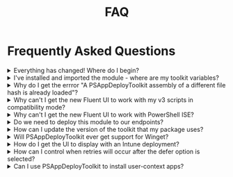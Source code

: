 ﻿---
sidebar_position: 7
title: 'FAQ'
description: 'Frequently Asked Questions'
slug: /getting-started/faq
hide_title: true
tags:
  - Getting Started
  - FAQ
---

# Frequently Asked Questions

<details>
<summary>Everything has changed! Where do I begin?</summary>

Some useful links to get you going:

- [Changes in v4](../getting-started/changes-in-v4)
- [v4 Function Mapping](../reference/v4-function-mapping)
- [Migrating from v3](../getting-started/migrating-from-v3)
</details>

<details>
<summary>I've installed and imported the module - where are my toolkit variables?</summary>

Environment variables will not be available until you have either opened an ADTSession or called the [Export-ADTEnvironmentTableToSessionState](../reference/functions/Export-ADTEnvironmentTableToSessionState) command.

This will be handled for you automatically within the deployment script.

Variables specific to a particular deployment, such as `$appName` and `$appVersion`, can now be found inside the [$adtSession](../adtsession-object) object.

For more information, see the [Variables](../docs/reference/variables) page.
</details>

<details>
<summary>Why do I get the errror "A PSAppDeployToolkit assembly of a different file hash is already loaded"?</summary>

Once dlls are loaded into PowerShell, it is not possible to unload them. If the module detects that a mismatching version has already been imported in the current PowerShell session, this error will be thrown.

Restart PowerShell, or use a separate shell for testing your deployment. You can also avoid this by ensuring that your installed version of the module and your application package are all on the same latest version.
</details>

<details>
<summary>Why can't I get the new Fluent UI to work with my v3 scripts in compatibility mode?</summary>

The new Fluent UI has some additional parameters, such as SubTitle, that are not part of the Classic UI.

To ensure 100% backwards compatibility, when running a v3 script in compatibility mode, you are restricted to only being able to use the classic UI.
</details>

<details>
<summary>Why can't I get the new Fluent UI to work with PowerShell ISE?</summary>

Unfortunately there are some issues with the PowerShell host of the ISE that make it incompatible with the new Fluent UI.

You can continue to develop within the ISE, but you should use a separate PowerShell instance to launch and test your deployment. Alternatively, use another IDE such as [Visual Studio Code](https://code.visualstudio.com/download).
</details>

<details>
<summary>Do we need to deploy this module to our endpoints?</summary>

This is not required, as a copy of the module is contained within the deployment template that we provide for download (or that you can generate with the `New-ADTTemplate` command).

However, the option also exists for you to delete the PSAppDeployToolkit folder from this template and pre-install the module on the device.

There are pros and cons to this approach:

- Pros:
  - Packages will be smaller and faster to download
  - Updating the module means all packages will get the latest updates and UI changes

- Cons:
  - You need to figure out how to deploy the module to all devices and ensure this runs before and packages that depend upon the module.
  - There is a risk running a previously tested deployment against a new version of the module that it was not previously tested against, either through bugs being introduced, or new breaking changes brought in through major version updates.
</details>

<details>
<summary>How can I update the version of the toolkit that my package uses?</summary>

To update a PSAppDeployToolkit v3 package to v4 standards, there is a `Convert-ADTDeployment` command in the companion [PSAppDeployToolkit.Tools](https://github.com/PSAppDeployToolkit/PSAppDeployToolkit.Tools) module (see [Migrating from v3](../getting-started/migrating-from-v3) for further info).

To update a v4 package to a newer version, since the config and asset folders are externalised, all you need to do is replace the PSAppDeployToolkit folder with the new version. There should not be any breaking changes to worry about if applying a patch release (e.g. upgrading 4.0.0 to 4.0.4).

However, for major/minor upgrades (e.g. from 4.0 to 4.1 or even 5.0), then you should review the release notes and documentation to see if there are any changes required to the configuration files.
</details>

<details>
<summary>Will PSAppDeployToolkit ever get support for Winget?</summary>

There are no current plans to include this directly in the toolkit, however there is a community extension that has been created to provide this functionality:

[GitHub](https://github.com/mjr4077au/PSAppDeployToolkit.WinGet)
[PSGallery](https://www.powershellgallery.com/packages/PSAppDeployToolkit.WinGet)
</details>

<details>
<summary>How do I get the UI to display with an Intune deployment?</summary>

For 4.0.x and below, ServiceUI.exe is required to display the UI in an Intune deployment. There is a helper script available to assist with this:

[Invoke-ServiceUI](https://github.com/PSAppDeployToolkit/PSAppDeployToolkit/tree/main/examples/ServiceUI)

The plan is to handle this natively in a future version of the toolkit by having the UI components run as a separate user process.
</details>

<details>
<summary>How can I control when retries will occur after the defer option is selected?</summary>

A 60012 error code will be returned when the defer option is selected. With ConfigMgr, you have the option to configure the Fast Retry interval and set 60012 to be interpreted as Fast Retry (usually 1618).

This is not a good solution for Intune however, as there is no way to configure the Fast Retry interval and it will retry a few minutes later.

Options have been discussed for scheduling a task to retry the deployment at a later time, but there are numerous issues with this approach, such as the need to cache the package, the risk of multiple installs running concurrently and the success code not being reported back to Intune.
</details>

<details>
<summary>Can I use PSAppDeployToolkit to install user-context apps?</summary>

Sure, you just need to set the `RequireAdmin` option in Config.psd1 to `$false` if the installation does not require admin rights.
</details>
